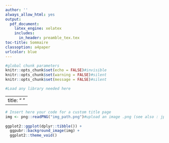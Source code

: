 ```yaml
---
author: ''
always_allow_html: yes
output:
  pdf_document:
    latex_engine: xelatex
    includes:
      in_header: preamble_tex.tex
toc-title: Sommaire
classoption: a4paper
urlcolor: blue
---
```


<!-- Le titre dans le pied de page est à changer dans le fichier "preamble_tex.tex" -->

```r
#global chunk parameters
knitr::opts_chunk$set(echo = FALSE)#invisible
knitr::opts_chunk$set(warning = FALSE)#silent
knitr::opts_chunk$set(message = FALSE)#silent
```

```r
#Load any library needed here
```


<!-- Skips the title page to insert custom made title page later -->

---
  title: "&nbsp;"
---

<!-- You can add new fonts using extrafont::font_add and  showtext::showtext_auto-->

\newgeometry{left=0cm,right=0cm,top=0cm,bottom=0cm}

```r
# Insert here your code for a custom title page
img <- png::readPNG("img_path.png")#upload an image .png (see also : jpeg package)
                   
ggplot2::ggplot(dplyr::tibble()) +
  ggpubr::background_image(img) +
  ggplot2::theme_void()
```

\newgeometry{left=2.5cm,right=2.5cm,top=2.5cm,bottom=2.5cm}

\newpage

<!-- Creates the table of content -->

\begingroup
\color{blueUrgAra}
\hypersetup{linkcolor=}
\setcounter{tocdepth}{2}
\tableofcontents
\endgroup

\newpage

<!-- Begining of the report -->

